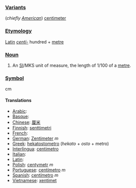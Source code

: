 === [[Variant]]s ===
(''chiefly [[w:American English|American]]'') [[centimeter]]

=== [[Etymology]] ===
[[Latin]] ''[[centi-]]'' hundred + [[metre]]

=== [[Noun]] ===
#An [[SI#Abbreviation|SI]]/MKS unit of measure, the length of 1/100 of a [[metre]].

=== [[Symbol]] ===
cm

==== Translations ====

*[[Arabic]]:
*[[Basque]]:
*[[Chinese]]: [[厘米]]
*[[Finnish]]: [[senttimetri]]
*[[French]]:
*[[German]]: [[Zentimeter]] ''m''
*[[Greek]]: [[hekatostometro]] (''hekato'' + ''osto'' + metro)
*[[Interlingua]]: [[centimetro]]
*[[Italian]]:
*[[Latin]]:
*[[Polish]]: [[centymetr]] ''m''
*[[Portuguese]]: [[centímetro]] ''m''
*[[Spanish]]: [[centímetro]] ''m''
*[[Vietnamese]]: [[xentimet]]